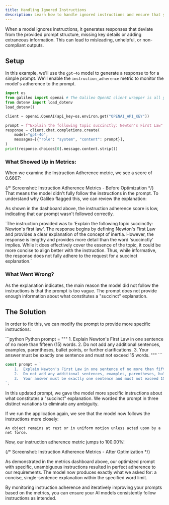 ```yaml
---
title: Handling Ignored Instructions
description: Learn how to handle ignored instructions and ensure that your AI models follow your instructions.
---
```



When a model ignores instructions, it generates responses that deviate from the provided prompt structure, missing key details or adding extraneous information. This can lead to misleading, unhelpful, or non-compliant outputs.

## Setup

In this example, we'll use the `gpt-4o` model to generate a response to for a simple prompt. We'll enable the `instruction_adherence` metric to monitor the model's adherence to the prompt.

```python 
import os
from galileo import openai # The Galileo OpenAI client wrapper is all you need!
from dotenv import load_dotenv
load_dotenv()

client = openai.OpenAI(api_key=os.environ.get("OPENAI_API_KEY"))

prompt = f"Explain the following topic succinctly: Newton's First Law"
response = client.chat.completions.create(
    model="gpt-4o",
    messages=[{"role": "system", "content": prompt}],
)
print(response.choices[0].message.content.strip())
```


### What Showed Up in Metrics:
When we examine the Instruction Adherence metric, we see a score of 0.6667:

{/* Screenshot: Instruction Adherence Metrics - Before Optimization */}
<Screenshot
  alt="Instruction adherence metrics dashboard before applying optimization techniques"
  placeholder="Add screenshot of instruction adherence metrics before optimization"
  caption="Instruction Adherence Metrics - Before Optimization"
  imageUrl="/screenshots/chatbot-low-instruction-adherence-metric.png"
/>
That means the model didn't fully follow the instructions in the prompt.
To understand why Galileo flagged this, we can review the explanation:


As shown in the dashboard above, the instruction adherence score is low, indicating that our prompt wasn't followed correctly.

<Card>
<ResponseField name="Metric Explanation">
`The instruction provided was to 'Explain the following topic succinctly: Newton's first law'.   
The response begins by defining Newton's First Law and provides a clear explanation of the concept of inertia. However, the response is lengthy and provides more detail than the word 'succinctly' implies. While it does effectively cover the essence of the topic, it could be more concise to align better with the instruction.  Thus, while informative, the response does not fully adhere to the request for a succinct explanation.`
</ResponseField>
</Card>


### What Went Wrong?
As the explanation indicates, the main reason the model did not follow the instructions is that the prompt is too vague. The prompt does not provide enough information about what constitutes a "succinct" explanation. 



## The Solution
In order to fix this, we can modify the prompt to provide more specific instructions:

<CodeGroup>
```python Python
prompt = """
	1.	Explain Newton's First Law in one sentence of no more than fifteen (15) words.
	2.	Do not add any additional sentences, examples, parentheses, bullet points, or further clarifications.
	3.	Your answer must be exactly one sentence and must not exceed 15 words.
"""
```

```typescript TypeScript
const prompt = `
	1.	Explain Newton's First Law in one sentence of no more than fifteen (15) words.
	2.	Do not add any additional sentences, examples, parentheses, bullet points, or further clarifications.
	3.	Your answer must be exactly one sentence and must not exceed 15 words.
`;
```
</CodeGroup>

In this updated prompt, we gave the model more specific instructions about what constitutes a "succinct" explanation. We worded the prompt in three distinct variations to eliminate any ambiguity.

If we run the application again, we see that the model now follows the instructions more closely:

```
An object remains at rest or in uniform motion unless acted upon by a net force.
```

Now, our instruction adherence metric jumps to 100.00%!

{/* Screenshot: Instruction Adherence Metrics - After Optimization */}
<Screenshot
  alt="Instruction adherence metrics dashboard after applying optimization techniques, showing improvements"
  placeholder="Add screenshot of instruction adherence metrics after optimization"
  caption="Instruction Adherence Metrics - After Optimization"
  imageUrl="/screenshots/chatbot-trace-improvement.png"
  />

As demonstrated in the metrics dashboard above, our optimized prompt with specific, unambiguous instructions resulted in perfect adherence to our requirements. The model now produces exactly what we asked for: a concise, single-sentence explanation within the specified word limit.

By monitoring instruction adherence and iteratively improving your prompts based on the metrics, you can ensure your AI models consistently follow instructions as intended.